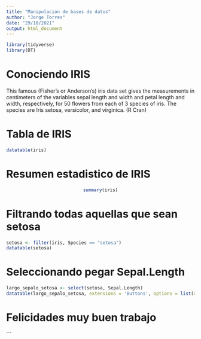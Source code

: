 ```yaml
---
title: "Manipulación de bases de datos"
author: "Jorge Torres"
date: "29/10/2021"
output: html_document
---
```


```r
library(tidyverse) 
library(DT)
```

# Conociendo IRIS

This famous (Fisher's or Anderson's) iris data set gives the measurements in centimeters of the variables sepal length and width and petal length and width, respectively, for 50 flowers from each of 3 species of iris. The species are Iris setosa, versicolor, and virginica.
(R Cran)

# Tabla de IRIS 

```r
datatable(iris) 
```

# Resumen estadistico de IRIS
<center> 
```r
summary(iris)
```
</center>

# Filtrando todas aquellas que sean setosa 

```r
setosa <- filter(iris, Species == "setosa")
datatable(setosa) 
```

# Seleccionando pegar Sepal.Length

```r
largo_sepalo_setosa <- select(setosa, Sepal.Length)
datatable(largo_sepalo_setosa, extensions = 'Buttons', options = list(dom = 'Bfrtip', buttons = c('copy', 'csv', 'excel', 'pdf', 'print')))
```

# Felicidades muy buen trabajo 
``` 




